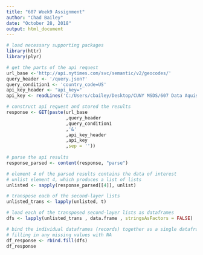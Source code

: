 ```yaml
---
title: "607 Week9 Assignment"
author: "Chad Bailey"
date: "October 28, 2018"
output: html_document
---
```


```r

# load necessary supporting packages
library(httr)
library(plyr)

# get the parts of the api request
url_base <-'http://api.nytimes.com/svc/semantic/v2/geocodes/'
query_header <- '/query.json?'
query_condition1 <- 'country_code=US'
api_key_header <- "api_key="
api_key <- readLines('C:/Users/cbailey/Desktop/CUNY MSDS/607 Data Aquisition and Management/Week9/nytimes_api_key.csv')

# construct api request and stored the results
response <- GET(paste(url_base
                      ,query_header
                      ,query_condition1
                      ,'&'
                      ,api_key_header
                      ,api_key
                      ,sep = ''))
 
# parse the api results
response_parsed <- content(response, "parse")

# element 4 of the parsed results contains the data of interest
# unlist element 4, which produces a list of lists
unlisted <- sapply(response_parsed[[4]], unlist)

# transpose each of the second-layer lists
unlisted_trans <- lapply(unlisted, t)

# load each of the transposed second-layer lists as dataframes
dfs <- lapply(unlisted_trans , data.frame , stringsAsFactors = FALSE)

# bind the individual dataframes (records) together as a single dataframe 
# filling in any missing values with NA
df_response <- rbind.fill(dfs)
df_response

```